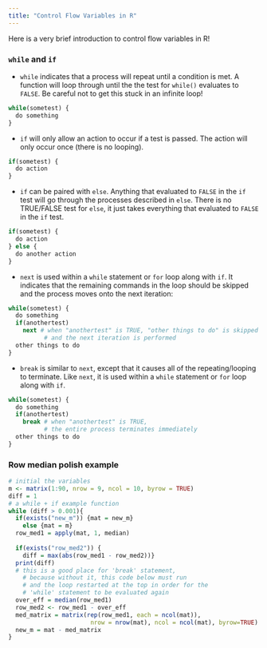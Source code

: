 ```yaml
---
title: "Control Flow Variables in R"
---
```


Here is a very brief introduction to control flow variables in R!

### `while` and `if`

* `while` indicates that a process will repeat until a condition is met. A function will loop through until the the test for `while()` evaluates to `FALSE`. Be careful not to get this stuck in an infinite loop! 
```r
while(sometest) {
  do something
}
```


* `if` will only allow an action to occur if a test is passed. The action will only occur once (there is no looping). 
```r
if(sometest) {
  do action
}
```

* `if` can be paired with `else`. Anything that evaluated to `FALSE` in the `if` test will go through the processes described in `else`. There is no TRUE/FALSE test for `else`, it just takes everything that evaluated to `FALSE` in the `if` test. 
```r
if(sometest) {
  do action
} else {
  do another action
}
```

* `next` is used within a `while` statement or `for` loop along with `if`. It indicates that the remaining commands in the loop should be skipped and the process moves onto the next iteration: 
```r
while(sometest) {
  do something
  if(anothertest) 
    next # when "anothertest" is TRUE, "other things to do" is skipped
          # and the next iteration is performed
  other things to do 
}
```

* `break` is similar to `next`, except that it causes all of the repeating/looping to terminate. Like `next`, it is used within a `while` statement or `for` loop along with `if`.  
```r
while(sometest) {
  do something
  if(anothertest) 
    break # when "anothertest" is TRUE,
          # the entire process terminates immediately
  other things to do 
}
```


### Row median polish example
```r
# initial the variables 
m <- matrix(1:90, nrow = 9, ncol = 10, byrow = TRUE)
diff = 1
# a while + if example function
while (diff > 0.001){
  if(exists("new_m")) {mat = new_m}
    else {mat = m}
  row_med1 = apply(mat, 1, median)
  
  if(exists("row_med2")) {
    diff = max(abs(row_med1 - row_med2))}
  print(diff)
  # this is a good place for 'break' statement, 
    # because without it, this code below must run 
    # and the loop restarted at the top in order for the 
    # 'while' statement to be evaluated again
  over_eff = median(row_med1)
  row_med2 <- row_med1 - over_eff
  med_matrix = matrix(rep(row_med1, each = ncol(mat)), 
                       nrow = nrow(mat), ncol = ncol(mat), byrow=TRUE)
  new_m = mat - med_matrix
}
```


